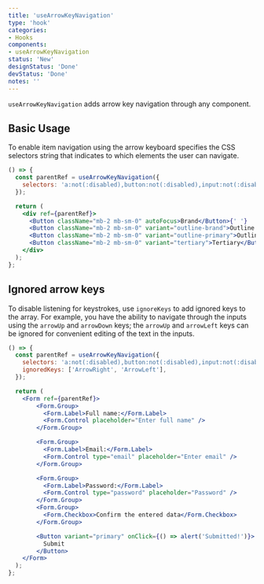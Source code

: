 ---
title: 'useArrowKeyNavigation'
type: 'hook'
categories:
- Hooks
components:
- useArrowKeyNavigation
status: 'New'
designStatus: 'Done'
devStatus: 'Done'
notes: ''
---

`useArrowKeyNavigation` adds arrow key navigation through any component.

## Basic Usage
To enable item navigation using the arrow keyboard specifies the CSS selectors string that indicates to which elements
the user can navigate.

```jsx live
() => {
  const parentRef = useArrowKeyNavigation({
    selectors: 'a:not(:disabled),button:not(:disabled),input:not(:disabled)',
  });

  return (
    <div ref={parentRef}>
      <Button className="mb-2 mb-sm-0" autoFocus>Brand</Button>{' '}
      <Button className="mb-2 mb-sm-0" variant="outline-brand">Outline Brand</Button>{' '}
      <Button className="mb-2 mb-sm-0" variant="outline-primary">Outline Primary</Button>{' '}
      <Button className="mb-2 mb-sm-0" variant="tertiary">Tertiary</Button>{' '}
    </div>
  );
};

```

## Ignored arrow keys
To disable listening for keystrokes, use `ignoreKeys` to add ignored keys to the array.
For example, you have the ability to navigate through the inputs using the `arrowUp` and `arrowDown` keys;
the `arrowUp` and `arrowLeft` keys can be ignored for convenient editing of the text in the inputs.

```jsx live
() => {
  const parentRef = useArrowKeyNavigation({
    selectors: 'a:not(:disabled),button:not(:disabled),input:not(:disabled)',
    ignoredKeys: ['ArrowRight', 'ArrowLeft'],
  });

  return (
    <Form ref={parentRef}>
        <Form.Group>
          <Form.Label>Full name:</Form.Label>
          <Form.Control placeholder="Enter full name" />
        </Form.Group>

        <Form.Group>
          <Form.Label>Email:</Form.Label>
          <Form.Control type="email" placeholder="Enter email" />
        </Form.Group>

        <Form.Group>
          <Form.Label>Password:</Form.Label>
          <Form.Control type="password" placeholder="Password" />
        </Form.Group>
        <Form.Group>
          <Form.Checkbox>Confirm the entered data</Form.Checkbox>
        </Form.Group>

        <Button variant="primary" onClick={() => alert('Submitted!')}>
          Submit
        </Button>
    </Form>
  );
};
```

